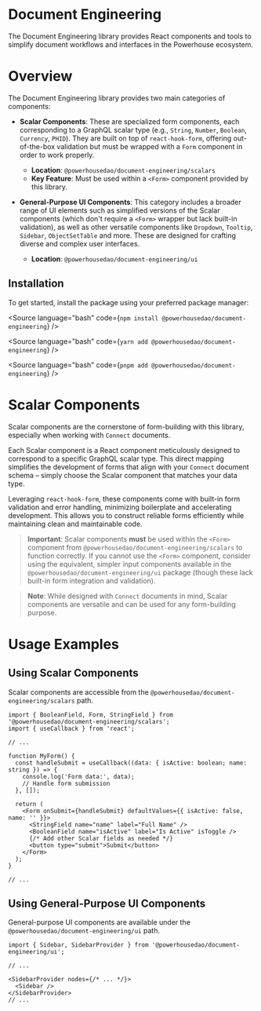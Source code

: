 
<Meta title="Getting started" />

# Document Engineering

The Document Engineering library provides React components and tools to simplify document workflows
and interfaces in the Powerhouse ecosystem.

# Overview

The Document Engineering library provides two main categories of components:

- **Scalar Components**: These are specialized form components, each corresponding to a GraphQL
scalar type (e.g., `String`, `Number`, `Boolean`, `Currency`, `PHID`). They are built on top of `react-hook-form`,
offering out-of-the-box validation but must be wrapped with a `Form` component in order to work properly.

  - **Location**: `@powerhousedao/document-engineering/scalars`
  - **Key Feature**: Must be used within a `<Form>` component provided by this library.

- **General-Purpose UI Components**: This category includes a broader range of UI elements such as simplified
versions of the Scalar components (which don't require a `<Form>` wrapper but lack built-in validation), as
well as other versatile components like `Dropdown`, `Tooltip`, `Sidebar`, `ObjectSetTable` and more. These are
designed for crafting diverse and complex user interfaces.

  - **Location**: `@powerhousedao/document-engineering/ui`

## Installation

To get started, install the package using your preferred package manager:

<Source language="bash" code={`
npm install @powerhousedao/document-engineering
`} />

<Source language="bash" code={`
yarn add @powerhousedao/document-engineering
`} />

<Source language="bash" code={`
pnpm add @powerhousedao/document-engineering
`} />

# Scalar Components

Scalar components are the cornerstone of form-building with this library, especially when working with `Connect`
documents.

Each Scalar component is a React component meticulously designed to correspond to a specific GraphQL scalar type. This direct mapping simplifies the development of forms that align with your `Connect` document schema – simply choose the Scalar component that matches your data type.

Leveraging `react-hook-form`, these components come with built-in form validation and error handling, minimizing boilerplate and accelerating development. This allows you to construct reliable forms efficiently while maintaining clean and maintainable code.

> **Important**: Scalar components **must** be used within the `<Form>` component from `@powerhousedao/document-engineering/scalars` to function correctly. If you cannot use the `<Form>` component, consider using the equivalent, simpler input components available in the `@powerhousedao/document-engineering/ui` package (though these lack built-in form integration and validation).

> **Note**: While designed with `Connect` documents in mind, Scalar components are versatile and can be used for any form-building purpose.

# Usage Examples

## Using Scalar Components

Scalar components are accessible from the `@powerhousedao/document-engineering/scalars` path.

```tsx
import { BooleanField, Form, StringField } from '@powerhousedao/document-engineering/scalars';
import { useCallback } from 'react';

// ...

function MyForm() {
  const handleSubmit = useCallback((data: { isActive: boolean; name: string }) => {
    console.log('Form data:', data);
    // Handle form submission
  }, []);

  return (
    <Form onSubmit={handleSubmit} defaultValues={{ isActive: false, name: '' }}>
      <StringField name="name" label="Full Name" />
      <BooleanField name="isActive" label="Is Active" isToggle />
      {/* Add other Scalar fields as needed */}
      <button type="submit">Submit</button>
    </Form>
  );
}

// ...
```

## Using General-Purpose UI Components

General-purpose UI components are available under the `@powerhousedao/document-engineering/ui` path.

```tsx
import { Sidebar, SidebarProvider } from '@powerhousedao/document-engineering/ui';

// ...

<SidebarProvider nodes={/* ... */}>
  <Sidebar />
</SidebarProvider>
// ...
```
